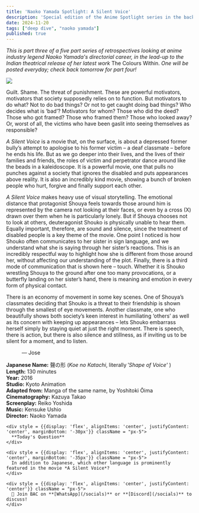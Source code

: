 ```yaml
---
title: 'Naoko Yamada Spotlight: A Silent Voice'
description: 'Special edition of the Anime Spotlight series in the backdrop of upcoming release of "The Colors Within" movie!'
date: 2024-11-20
tags: ["deep dive", "naoko yamada"]
published: true
---
```


_This is part three of a five part series of retrospectives looking at anime industry legend Naoko Yamada's directorial career, in the lead-up to the Indian theatrical release of her latest work_ The Colours Within. _One will be posted everyday; check back tomorrow for part four!_

<div style = {{display: 'flex', alignItems: 'center', justifyContent: 'center', marginBottom: '-30px', marginTop: '-30px'}}>
  <img src="/images/blog/silent-voice/silent-voice.webp"/>
</div>

Guilt. Shame. The threat of punishment. These are powerful motivators, motivators that society supposedly relies on to function. But motivators to do what? Not to do bad things? Or not to get caught doing bad things? Who decides what is ‘bad’? Motivators for whom? Those who did the deed? Those who got framed? Those who framed them? Those who looked away? Or, worst of all, the victims who have been gaslit into seeing themselves as responsible?

*A Silent Voice* is a movie that, on the surface, is about a depressed former bully’s attempt to apologise to his former victim – a deaf classmate – before he ends his life. But as we go deeper into their lives, and the lives of their families and friends, the roles of victim and perpetrator dance around like the beads in a kaleidoscope. It is a powerful movie, one that pulls no punches against a society that ignores the disabled and puts appearances above reality. It is also an incredibly kind movie, showing a bunch of broken people who hurt, forgive and finally support each other.

*A Silent Voice* makes heavy use of visual storytelling. The emotional distance that protagonist Shouya feels towards those around him is represented by the camera not looking at their faces, or even by a cross (X) drawn over them when he is particularly lonely. But if Shouya chooses not to look at others, deuteragonist Shouko is physically unable to hear them. Equally important, therefore, are sound and silence, since the treatment of disabled people is a key theme of the movie. One point I noticed is how Shouko often communicates to her sister in sign language, and we understand what she is saying through her sister’s reactions. This is an incredibly respectful way to highlight how she is different from those around her, without affecting our understanding of the plot. Finally, there is a third mode of communication that is shown here – touch. Whether it is Shouko wrestling Shouya to the ground after one too many provocations, or a butterfly landing on her sister’s hand, there is meaning and emotion in every form of physical contact.

There is an economy of movement in some key scenes. One of Shouya’s classmates deciding that Shouko is a threat to their friendship is shown through the smallest of eye movements. Another classmate, one who beautifully shows both society’s keen interest in humiliating ‘others’ as well as its concern with keeping up appearances – lets Shouko embarrass herself simply by staying quiet at just the right moment. There is speech, there is action, but there is also silence and stillness, as if inviting us to be silent for a moment, and to listen.

&emsp;&emsp;&emsp;— Jose

**Japanese Name:** 聲の形 (_Koe no Katachi_, literally _'Shape of Voice'_ ) \
**Length:** 130 minutes \
**Year:** 2016 \
**Studio:** Kyoto Animation \
**Adapted from:** Manga of the same name, by Yoshitoki Ōima \
**Cinematography:** Kazuya Takao \
**Screenplay:** Reiko Yoshida \
**Music:** Kensuke Ushio \
**Director:** Naoko Yamada


<div style = {{display: 'flex', alignItems: 'center', justifyContent: 'center', marginBottom: '20px', marginTop: '0px'}}>
  <div className="w-full max-w-fit bg-white border rounded-xl shadow dark:bg-[#191919] border-[#EA4168] align-center">
  
    <div style = {{display: 'flex', alignItems: 'center', justifyContent: 'center', marginBottom: '-30px'}} className = "px-5">
      **Today's Question**
    </div>

    <div style = {{display: 'flex', alignItems: 'center', justifyContent: 'center', marginBottom: '-35px'}} className = "px-5">
      In addition to Japanese, which other language is prominently featured in the movie *A Silent Voice*?
    </div>

    <div style = {{display: 'flex', alignItems: 'center', justifyContent: 'center'}} className = "px-5">
      📢 Join BAC on **[WhatsApp](/socials)** or **[Discord](/socials)** to discuss!
    </div>
  
  </div>
</div>



